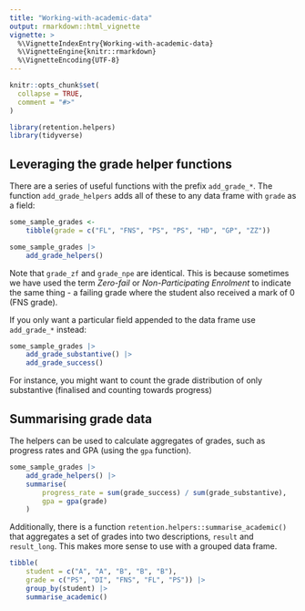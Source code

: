 ```yaml
---
title: "Working-with-academic-data"
output: rmarkdown::html_vignette
vignette: >
  %\VignetteIndexEntry{Working-with-academic-data}
  %\VignetteEngine{knitr::rmarkdown}
  %\VignetteEncoding{UTF-8}
---
```


```r
knitr::opts_chunk$set(
  collapse = TRUE,
  comment = "#>"
)
```

```r
library(retention.helpers)
library(tidyverse)
```

## Leveraging the grade helper functions

There are a series of useful functions with the prefix `add_grade_*`. The function `add_grade_helpers` adds all of these to any data frame with `grade` as a field:

``` r
some_sample_grades <- 
    tibble(grade = c("FL", "FNS", "PS", "PS", "HD", "GP", "ZZ"))

some_sample_grades |> 
    add_grade_helpers()
```

Note that `grade_zf` and `grade_npe` are identical. This is because sometimes we have used the term *Zero-fail* or *Non-Participating Enrolment* to indicate the same thing - a failing grade where the student also received a mark of 0 (FNS grade).

If you only want a particular field appended to the data frame use `add_grade_*` instead:

``` r
some_sample_grades |> 
    add_grade_substantive() |> 
    add_grade_success()
```

For instance, you might want to count the grade distribution of only substantive (finalised and counting towards progress)

## Summarising grade data

The helpers can be used to calculate aggregates of grades, such as progress rates and GPA (using the `gpa` function).

``` r
some_sample_grades |> 
    add_grade_helpers() |> 
    summarise(
        progress_rate = sum(grade_success) / sum(grade_substantive),
        gpa = gpa(grade)
    )
```

Additionally, there is a function `retention.helpers::summarise_academic()` that aggregates a set of grades into two descriptions, `result` and `result_long`. This makes more sense to use with a grouped data frame.

``` r
tibble(
    student = c("A", "A", "B", "B", "B"),
    grade = c("PS", "DI", "FNS", "FL", "PS")) |> 
    group_by(student) |> 
    summarise_academic()
```


